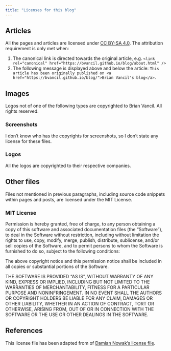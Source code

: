 ```yaml
---
title: "Licenses for this blog"
---
```


## Articles

All the pages and articles are licensed under
[CC BY-SA 4.0](https://creativecommons.org/licenses/by-sa/4.0/). The attribution requirement is only met when:

1. The canonical link is directed towards the original article, e.g. `<link rel="canonical" href="https://bvancil.github.io/blog/about.html" />`
2. The following message is displayed above and below the article: `This article has been originally published on <a href="https://bvancil.github.io/blog/">Brian Vancil's blog</a>.`

## Images

Logos not of one of the following types are copyrighted to Brian Vancil. All rights reserved.

### Screenshots

I don't know who has the copyrights for screenshots, so I don't state any license for these files.

### Logos

All the logos are copyrighted to their respective companies.

## Other files

Files not mentioned in previous paragraphs, including source code snippets within pages and posts, are licensed under the MIT License.

### MIT License

Permission is hereby granted, free of charge, to any person obtaining
a copy of this software and associated documentation files (the
"Software"), to deal in the Software without restriction, including
without limitation the rights to use, copy, modify, merge, publish,
distribute, sublicense, and/or sell copies of the Software, and to
permit persons to whom the Software is furnished to do so, subject to
the following conditions:

The above copyright notice and this permission notice shall be
included in all copies or substantial portions of the Software.

THE SOFTWARE IS PROVIDED "AS IS", WITHOUT WARRANTY OF ANY KIND,
EXPRESS OR IMPLIED, INCLUDING BUT NOT LIMITED TO THE WARRANTIES OF
MERCHANTABILITY, FITNESS FOR A PARTICULAR PURPOSE AND
NONINFRINGEMENT. IN NO EVENT SHALL THE AUTHORS OR COPYRIGHT HOLDERS BE
LIABLE FOR ANY CLAIM, DAMAGES OR OTHER LIABILITY, WHETHER IN AN ACTION
OF CONTRACT, TORT OR OTHERWISE, ARISING FROM, OUT OF OR IN CONNECTION
WITH THE SOFTWARE OR THE USE OR OTHER DEALINGS IN THE SOFTWARE.

## References

This license file has been adapted from of [Damian Nowak's license file](https://gitlab.com/Nowaker/nowaker-blog/-/raw/97e538ba115624da1159eeb7e9e453565d3bd26e/LICENSE.md).
